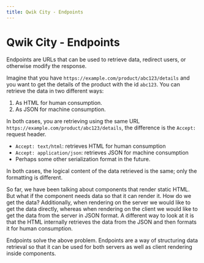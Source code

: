 ```yaml
---
title: Qwik City - Endpoints
---
```


# Qwik City - Endpoints

Endpoints are URLs that can be used to retrieve data, redirect users, or otherwise modify the response.

Imagine that you have `https://example.com/product/abc123/details` and you want to get the details of the product with the id `abc123`. You can retrieve the data in two different ways:
1. As HTML for human consumption.
2. As JSON for machine consumption.

In both cases, you are retrieving using the same URL `https://example.com/product/abc123/details`, the difference is the `Accept:` request header.
- `Accept: text/html`: retrieves HTML for human consumption
- `Accept: application/json`: retrieves JSON for machine consumption
- Perhaps some other serialization format in the future.

In both cases, the logical content of the data retrieved is the same; only the formatting is different. 

So far, we have been talking about components that render static HTML. But what if the component needs data so that it can render it. How do we get the data? Additionally, when rendering on the server we would like to get the data directly, whereas when rendering on the client we would like to get the data from the server in JSON format. A different way to look at it is that the HTML internally retrieves the data from the JSON and then formats it for human consumption. 

Endpoints solve the above problem. Endpoints are a way of structuring data retrieval so that it can be used for both servers as well as client rendering inside components. 